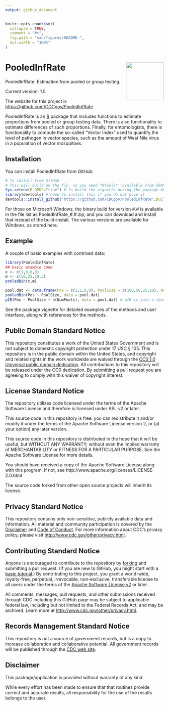 ```yaml
---
output: github_document
---
```


<!-- README.md is generated from README.Rmd. Please edit that file -->

```r
knitr::opts_chunk$set(
  collapse = TRUE,
  comment = "#>",
  fig.path = "man/figures/README-",
  out.width = "100%"
)
```

# <img src="PIRV2.png" width="120" align="right"/> PooledInfRate

PooledInfRate: Estimation from pooled or group testing.

Current version: 1.5

The website for this project is <https://github.com/CDCgov/PooledInfRate>.

PooledInfRate is an [R](www.r-project.org) package that includes functions to estimate proportions from pooled or group testing data.  There is also functionality to estimate differences of such proportions.  Finally, for entomologists, there is functionality to compute the so-called "Vector Index" used to quantify the level of pathogen in vector species, such as the amount of West Nile virus in a population of vector mosquitoes.


## Installation

You can install PooledInfRate from GitHub:

``` r
# To install from GitHub
# This will build on the fly, so you need *RTools* (available from CRAN)
Sys.setenv(R_QPDF="true") # to build the vignette during the package build
library(devtools) # need to install this if you do not have it
devtools::install_github("https://github.com/CDCgov/PooledInfRate",build_vignettes = TRUE)
```

For those on Microsoft Windows, the binary build for version #.# is available in the file list as PooledInfRate_#.#.zip, and you can download and install that instead of the build-install.  The various versions are available for Windows, as stored here.

## Example

A couple of basic examples with contrived data:

```r
library(PooledInfRate)
## basic example code
x <- c(1,0,0,0)
m <- c(50,25,10,5)
pooledBin(x,m)

pool.dat <- data.frame(Pos = c(1,1,0,0), PoolSize = c(100,50,25,10), NumPools = c(5,8,2,3))
pooledBin(Pos ~ PoolSize, data = pool.dat)
pIR(Pos ~ PoolSize + n(NumPools), data = pool.dat) # pIR is just a short name for 'pooledBin'
```

See the package vignette for detailed examples of the methods and user interface, along with references for the methods.


## Public Domain Standard Notice
This repository constitutes a work of the United States Government and is not
subject to domestic copyright protection under 17 USC § 105. This repository is in
the public domain within the United States, and copyright and related rights in
the work worldwide are waived through the [CC0 1.0 Universal public domain dedication](https://creativecommons.org/publicdomain/zero/1.0/).
All contributions to this repository will be released under the CC0 dedication. By
submitting a pull request you are agreeing to comply with this waiver of
copyright interest.

## License Standard Notice
The repository utilizes code licensed under the terms of the Apache Software
License and therefore is licensed under ASL v2 or later.

This source code in this repository is free: you can redistribute it and/or modify it under
the terms of the Apache Software License version 2, or (at your option) any
later version.

This source code in this repository is distributed in the hope that it will be useful, but WITHOUT ANY
WARRANTY; without even the implied warranty of MERCHANTABILITY or FITNESS FOR A
PARTICULAR PURPOSE. See the Apache Software License for more details.

You should have received a copy of the Apache Software License along with this
program. If not, see http://www.apache.org/licenses/LICENSE-2.0.html

The source code forked from other open source projects will inherit its license.

## Privacy Standard Notice
This repository contains only non-sensitive, publicly available data and
information. All material and community participation is covered by the
[Disclaimer](https://github.com/CDCgov/template/blob/master/DISCLAIMER.md)
and [Code of Conduct](https://github.com/CDCgov/template/blob/master/code-of-conduct.md).
For more information about CDC's privacy policy, please visit [http://www.cdc.gov/other/privacy.html](https://www.cdc.gov/other/privacy.html).

## Contributing Standard Notice
Anyone is encouraged to contribute to the repository by [forking](https://help.github.com/articles/fork-a-repo)
and submitting a pull request. (If you are new to GitHub, you might start with a
[basic tutorial](https://help.github.com/articles/set-up-git).) By contributing
to this project, you grant a world-wide, royalty-free, perpetual, irrevocable,
non-exclusive, transferable license to all users under the terms of the
[Apache Software License v2](http://www.apache.org/licenses/LICENSE-2.0.html) or
later.

All comments, messages, pull requests, and other submissions received through
CDC including this GitHub page may be subject to applicable federal law, including but not limited to the Federal Records Act, and may be archived. Learn more at [http://www.cdc.gov/other/privacy.html](http://www.cdc.gov/other/privacy.html).

## Records Management Standard Notice
This repository is not a source of government records, but is a copy to increase
collaboration and collaborative potential. All government records will be
published through the [CDC web site](http://www.cdc.gov).


## Disclaimer

This package/application is provided without warranty of any kind.

While every effort has been made to ensure that that routines provide correct and accurate results, all responsibility for the use of the results belongs to the user.

